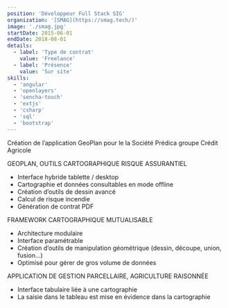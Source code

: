 ```yaml
---
position: 'Développeur Full Stack SIG'
organization: '[SMAG](https://smag.tech/)'
image: './smag.jpg'
startDate: 2015-06-01
endDate: 2018-08-01
details:
  - label: 'Type de contrat'
    value: 'Freelance'
  - label: 'Présence'
    value: 'Sur site'
skills:
  - 'angular'
  - 'openlayers'
  - 'sencha-touch'
  - 'extjs'
  - 'csharp'
  - 'sql'
  - 'bootstrap'
---
```


Création de l’application GeoPlan pour le la Société Prédica groupe Crédit Agricole

GEOPLAN, OUTILS CARTOGRAPHIQUE RISQUE ASSURANTIEL

- Interface hybride tablette / desktop
- Cartographie et données consultables en mode offline
- Création d’outils de dessin avancé
- Calcul de risque incendie
- Génération de contrat PDF

FRAMEWORK CARTOGRAPHIQUE MUTUALISABLE

- Architecture modulaire
- Interface paramétrable
- Création d’outils de manipulation géométrique (dessin, découpe, union, fusion...)
- Optimisé pour gérer de gros volume de données

APPLICATION DE GESTION PARCELLAIRE, AGRICULTURE RAISONNÉE

- Interface tabulaire liée à une cartographie
- La saisie dans le tableau est mise en évidence dans la cartographie
